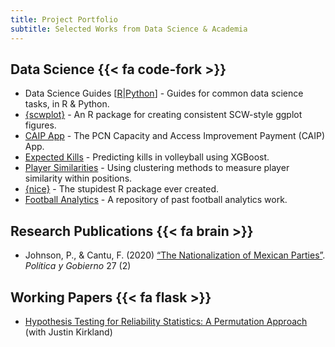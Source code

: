 ```yaml
---
title: Project Portfolio
subtitle: Selected Works from Data Science & Academia
---
```


## Data Science  {{< fa code-fork >}}

- Data Science Guides [[R](https://r-data-science-guides.netlify.app/)|[Python](https://python-data-science-guides.netlify.app/)] - Guides for common data science tasks, in R & Python.
- [{scwplot}](https://nhs-south-central-and-west.github.io/scwplot/) - An R package for creating consistent SCW-style ggplot figures.
- [CAIP App](https://rconnect-public.scwcsu.nhs.uk/caip/) - The PCN Capacity and Access Improvement Payment (CAIP) App.
- [Expected Kills](https://github.com/Paulj1989/expected-kills) - Predicting kills in volleyball using XGBoost.
- [Player Similarities](https://github.com/Paulj1989/player-similarities) - Using clustering methods to measure player similarity within positions.
- [{nice}](https://github.com/Paulj1989/nice) - The stupidest R package ever created.
- [Football Analytics](https://github.com/Paulj1989/football-analytics) - A repository of past football analytics work.

## Research Publications  {{< fa brain >}}

- Johnson, P., & Cantu, F. (2020) ["The Nationalization of Mexican Parties"](https://www.dropbox.com/s/hziiab4k4u8im6p/Johnson%20%26%20Cantu%20%282020%29%20-%20The%20Nationalization%20of%20Mexican%20Parties.pdf?dl=0). *Política y Gobierno* 27 (2)

## Working Papers  {{< fa flask >}}

- [Hypothesis Testing for Reliability Statistics: A Permutation Approach](https://www.dropbox.com/s/d7eqv5hxl2ycne6/Johnson%20%26%20Kirkland%20-%20Hypothesis%20Testing%20for%20Reliability%20Statistics.pdf?dl=0) (with Justin Kirkland)

